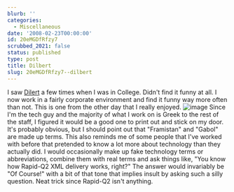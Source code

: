 ```yaml
---
blurb: ''
categories:
  - Miscellaneous
date: '2008-02-23T00:00:00'
id: 20eMGDfRfzy7
scrubbed_2021: false
status: published
type: post
title: Dilbert
slug: 20eMGDfRfzy7--dilbert
---
```


I saw [Dilert](http://dilbert.com/) a few times when I was in
College. Didn't find it funny at all. I now work in a fairly
corporate environment and find it funny way more often than not.
This is one from the other day that I really enjoyed.
![image](http://www.dilbert.com/comics/dilbert/archive/images/dilbert2008073346222.gif)
Since I'm the tech guy and the majority of what I work on is Greek
to the rest of the staff, I figured it would be a good one to print
out and stick on my door. It's probably obvious, but I should point
out that "Framistan" and "Gabol" are made up terms. This also
reminds me of some people that I've worked with before that
pretended to know a lot more about technology than they actually
did. I would occasionally make up fake technology terms or
abbreviations, combine them with real terms and ask things like,
"You know how Rapid-Q2 XML delivery works, right?" The answer would
invariably be "Of Course!" with a bit of that tone that implies
insult by asking such a silly question. Neat trick since Rapid-Q2
isn't anything.
